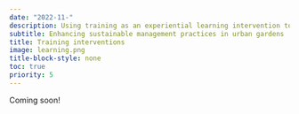 ```yaml
---
date: "2022-11-"
description: Using training as an experiential learning intervention to change attitudes and behaviors related to phosphorus management.
subtitle: Enhancing sustainable management practices in urban gardens 
title: Training interventions
image: learning.png
title-block-style: none
toc: true
priority: 5
---
```


Coming soon!